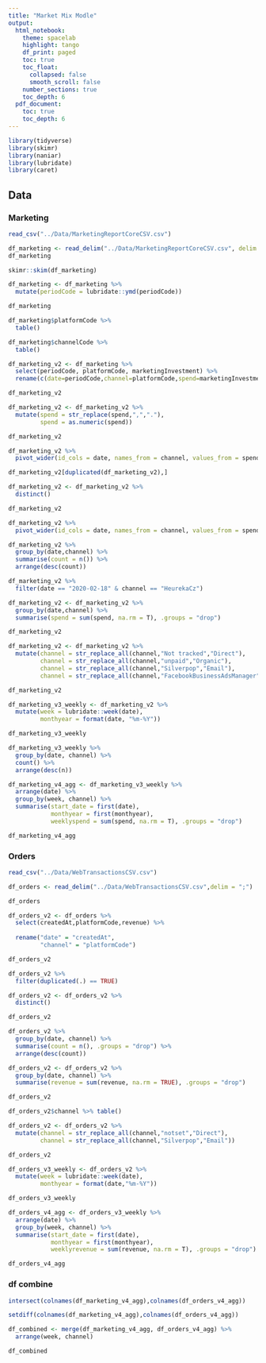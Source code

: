 ---
title: "Market Mix Modle"
output: 
  html_notebook:
    theme: spacelab
    highlight: tango
    df_print: paged
    toc: true    
    toc_float: 
      collapsed: false
      smooth_scroll: false
    number_sections: true
    toc_depth: 6
  pdf_document:
    toc: true
    toc_depth: 6   
---



```{r}
library(tidyverse)
library(skimr)
library(naniar)
library(lubridate)
library(caret)
```


## Data

### Marketing

```{r}
read_csv("../Data/MarketingReportCoreCSV.csv")
```


```{r}
df_marketing <- read_delim("../Data/MarketingReportCoreCSV.csv", delim = ";")
df_marketing
```


```{r}
skimr::skim(df_marketing)
```

```{r}
df_marketing <- df_marketing %>% 
  mutate(periodCode = lubridate::ymd(periodCode))

df_marketing
```

```{r}
df_marketing$platformCode %>% 
  table()
```


```{r}
df_marketing$channelCode %>% 
  table()
```

```{r}
df_marketing_v2 <- df_marketing %>% 
  select(periodCode, platformCode, marketingInvestment) %>% 
  rename(c(date=periodCode,channel=platformCode,spend=marketingInvestment))

df_marketing_v2
```

```{r}
df_marketing_v2 <- df_marketing_v2 %>% 
  mutate(spend = str_replace(spend,",","."),
         spend = as.numeric(spend))

df_marketing_v2
```


```{r}
df_marketing_v2 %>% 
  pivot_wider(id_cols = date, names_from = channel, values_from = spend)
```

```{r}
df_marketing_v2[duplicated(df_marketing_v2),]
```

```{r}
df_marketing_v2 <- df_marketing_v2 %>% 
  distinct()

df_marketing_v2
```

```{r}
df_marketing_v2 %>% 
  pivot_wider(id_cols = date, names_from = channel, values_from = spend)
```

```{r}
df_marketing_v2 %>% 
  group_by(date,channel) %>% 
  summarise(count = n()) %>% 
  arrange(desc(count))
```

```{r}
df_marketing_v2 %>% 
  filter(date == "2020-02-18" & channel == "HeurekaCz")
```


```{r}
df_marketing_v2 <- df_marketing_v2 %>% 
  group_by(date,channel) %>% 
  summarise(spend = sum(spend, na.rm = T), .groups = "drop")

df_marketing_v2
```

```{r}
df_marketing_v2 <- df_marketing_v2 %>% 
  mutate(channel = str_replace_all(channel,"Not tracked","Direct"),
         channel = str_replace_all(channel,"unpaid","Organic"),
         channel = str_replace_all(channel,"Silverpop","Email"),
         channel = str_replace_all(channel,"FacebookBusinessAdsManager","Facebook"))

df_marketing_v2
```

```{r}
df_marketing_v3_weekly <- df_marketing_v2 %>% 
  mutate(week = lubridate::week(date),
         monthyear = format(date, "%m-%Y"))

df_marketing_v3_weekly
```

```{r}
df_marketing_v3_weekly %>% 
  group_by(date, channel) %>% 
  count() %>% 
  arrange(desc(n))
```

```{r}
df_marketing_v4_agg <- df_marketing_v3_weekly %>%
  arrange(date) %>% 
  group_by(week, channel) %>% 
  summarise(start_date = first(date), 
            monthyear = first(monthyear),
            weeklyspend = sum(spend, na.rm = T), .groups = "drop")

df_marketing_v4_agg
```


### Orders

```{r}
read_csv("../Data/WebTransactionsCSV.csv")
```



```{r}
df_orders <- read_delim("../Data/WebTransactionsCSV.csv",delim = ";")

df_orders
```


```{r}
df_orders_v2 <- df_orders %>% 
  select(createdAt,platformCode,revenue) %>% 
  
  rename("date" = "createdAt",
         "channel" = "platformCode")

df_orders_v2
```

```{r}
df_orders_v2 %>% 
  filter(duplicated(.) == TRUE)
```

```{r}
df_orders_v2 <- df_orders_v2 %>% 
  distinct()

df_orders_v2
```

```{r}
df_orders_v2 %>% 
  group_by(date, channel) %>% 
  summarise(count = n(), .groups = "drop") %>% 
  arrange(desc(count))
```

```{r}
df_orders_v2 <- df_orders_v2 %>% 
  group_by(date, channel) %>% 
  summarise(revenue = sum(revenue, na.rm = TRUE), .groups = "drop")

df_orders_v2
```

```{r}
df_orders_v2$channel %>% table()
```

```{r}
df_orders_v2 <- df_orders_v2 %>% 
  mutate(channel = str_replace_all(channel,"notset","Direct"),
         channel = str_replace_all(channel,"Silverpop","Email"))

df_orders_v2
```

```{r}
df_orders_v3_weekly <- df_orders_v2 %>% 
  mutate(week = lubridate::week(date),
         monthyear = format(date,"%m-%Y"))

df_orders_v3_weekly
```

```{r}
df_orders_v4_agg <- df_orders_v3_weekly %>% 
  arrange(date) %>% 
  group_by(week, channel) %>% 
  summarise(start_date = first(date), 
            monthyear = first(monthyear),
            weeklyrevenue = sum(revenue, na.rm = T), .groups = "drop")

df_orders_v4_agg
```


### df combine

```{r}
intersect(colnames(df_marketing_v4_agg),colnames(df_orders_v4_agg))
```

```{r}
setdiff(colnames(df_marketing_v4_agg),colnames(df_orders_v4_agg))
```

```{r}
df_combined <- merge(df_marketing_v4_agg, df_orders_v4_agg) %>% 
  arrange(week, channel)

df_combined
```














